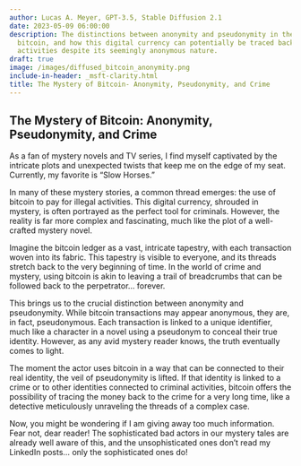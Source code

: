 ```yaml
---
author: Lucas A. Meyer, GPT-3.5, Stable Diffusion 2.1
date: 2023-05-09 06:00:00
description: The distinctions between anonymity and pseudonymity in the context of
  bitcoin, and how this digital currency can potentially be traced back to criminal
  activities despite its seemingly anonymous nature.
draft: true
image: /images/diffused_bitcoin_anonymity.png
include-in-header: _msft-clarity.html
title: The Mystery of Bitcoin- Anonymity, Pseudonymity, and Crime
---
```

<article data-clarity-region="article">


# The Mystery of Bitcoin: Anonymity, Pseudonymity, and Crime

As a fan of mystery novels and TV series, I find myself captivated by the intricate plots and unexpected twists that keep me on the edge of my seat. Currently, my favorite is "Slow Horses." 

In many of these mystery stories, a common thread emerges: the use of bitcoin to pay for illegal activities. This digital currency, shrouded in mystery, is often portrayed as the perfect tool for criminals. However, the reality is far more complex and fascinating, much like the plot of a well-crafted mystery novel.

Imagine the bitcoin ledger as a vast, intricate tapestry, with each transaction woven into its fabric. This tapestry is visible to everyone, and its threads stretch back to the very beginning of time. In the world of crime and mystery, using bitcoin is akin to leaving a trail of breadcrumbs that can be followed back to the perpetrator... forever.

This brings us to the crucial distinction between anonymity and pseudonymity. While bitcoin transactions may appear anonymous, they are, in fact, pseudonymous. Each transaction is linked to a unique identifier, much like a character in a novel using a pseudonym to conceal their true identity. However, as any avid mystery reader knows, the truth eventually comes to light.

The moment the actor uses bitcoin in a way that can be connected to their real identity, the veil of pseudonymity is lifted. If that identity is linked to a crime or to other identities connected to criminal activities, bitcoin offers the possibility of tracing the money back to the crime for a very long time, like a detective meticulously unraveling the threads of a complex case.

Now, you might be wondering if I am giving away too much information. Fear not, dear reader! The sophisticated bad actors in our mystery tales are already well aware of this, and the unsophisticated ones don't read my LinkedIn posts... only the sophisticated ones do!


</article>